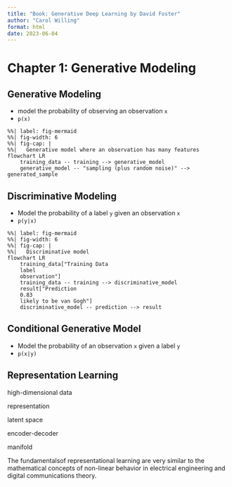 ```yaml
---
title: "Book: Generative Deep Learning by David Foster"
author: "Carol Willing"
format: html
date: 2023-06-04
---
```


# Chapter 1: Generative Modeling

## Generative Modeling
- model the probability of observing an observation `x`
- `p(x)`

```mermaid
%%| label: fig-mermaid
%%| fig-width: 6
%%| fig-cap: |
%%|   Generative model where an observation has many features
flowchart LR
    training_data -- training --> generative_model
    generative_model -- "sampling (plus random noise)" --> generated_sample
```

## Discriminative Modeling
- Model the probability of a label `y` given an observation `x`
- `p(y|x)`

```mermaid
%%| label: fig-mermaid
%%| fig-width: 6
%%| fig-cap: |
%%|   Discriminative model 
flowchart LR
    training_data["Training Data
    label
    observation"]
    training_data -- training --> discriminative_model
    result["Prediction
    0.83
    likely to be van Gogh"]
    discriminative_model -- prediction --> result
```

## Conditional Generative Model
- Model the probability of an observation `x` given a label `y`
- `p(x|y)`

## Representation Learning

high-dimensional data

representation

latent space

encoder-decoder

manifold

::: {.callout-note}
The fundamentalsof representational learning are very similar to the mathematical concepts of non-linear behavior in electrical engineering and digital communications theory.
:::